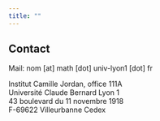 ```yaml
---
title: ""
---
```



## Contact  
Mail: nom [at] math [dot] univ-lyon1 [dot] fr

Institut Camille Jordan, office 111A  
Université Claude Bernard Lyon 1  
43 boulevard du 11 novembre 1918  
F-69622 Villeurbanne Cedex  
